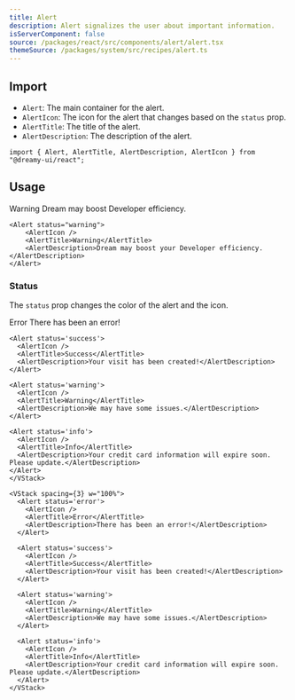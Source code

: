 ```yaml
---
title: Alert
description: Alert signalizes the user about important information.
isServerComponent: false
source: /packages/react/src/components/alert/alert.tsx
themeSource: /packages/system/src/recipes/alert.ts
---
```


## Import

- `Alert`: The main container for the alert.
- `AlertIcon`: The icon for the alert that changes based on the `status` prop.
- `AlertTitle`: The title of the alert.
- `AlertDescription`: The description of the alert.

```tsx
import { Alert, AlertTitle, AlertDescription, AlertIcon } from "@dreamy-ui/react";
```

## Usage

<Wrapper>
	<Alert status="warning">
		<AlertIcon />
		<AlertTitle>Warning</AlertTitle>
		<AlertDescription>Dream may boost Developer efficiency.</AlertDescription>
	</Alert>
</Wrapper>

```tsx
<Alert status="warning">
    <AlertIcon />
    <AlertTitle>Warning</AlertTitle>
    <AlertDescription>Dream may boost your Developer efficiency.</AlertDescription>
</Alert>
```

### Status

The `status` prop changes the color of the alert and the icon.

<Wrapper>
  <VStack spacing={3} w="100%">
    <Alert status='error'>
      <AlertIcon />
      <AlertTitle>Error</AlertTitle>
      <AlertDescription>There has been an error!</AlertDescription>
    </Alert>  

    <Alert status='success'>
      <AlertIcon />
      <AlertTitle>Success</AlertTitle>
      <AlertDescription>Your visit has been created!</AlertDescription>
    </Alert>

    <Alert status='warning'>
      <AlertIcon />
      <AlertTitle>Warning</AlertTitle>
      <AlertDescription>We may have some issues.</AlertDescription>
    </Alert>

    <Alert status='info'>
      <AlertIcon />
      <AlertTitle>Info</AlertTitle>
      <AlertDescription>Your credit card information will expire soon. Please update.</AlertDescription>
    </Alert>
	</VStack>
</Wrapper>

```tsx
<VStack spacing={3} w="100%">
  <Alert status='error'>
    <AlertIcon />
    <AlertTitle>Error</AlertTitle>
    <AlertDescription>There has been an error!</AlertDescription>
  </Alert>  

  <Alert status='success'>
    <AlertIcon />
    <AlertTitle>Success</AlertTitle>
    <AlertDescription>Your visit has been created!</AlertDescription>
  </Alert>

  <Alert status='warning'>
    <AlertIcon />
    <AlertTitle>Warning</AlertTitle>
    <AlertDescription>We may have some issues.</AlertDescription>
  </Alert>

  <Alert status='info'>
    <AlertIcon />
    <AlertTitle>Info</AlertTitle>
    <AlertDescription>Your credit card information will expire soon. Please update.</AlertDescription>
  </Alert>
</VStack>
```